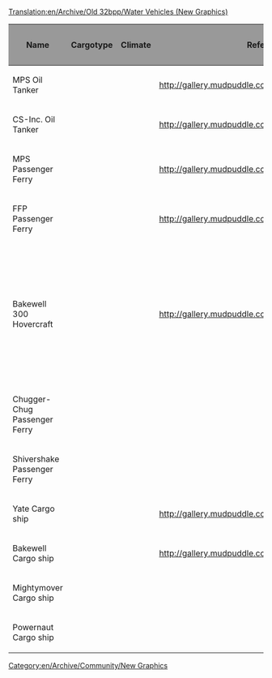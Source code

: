 [[Translation:en/Archive/Old 32bpp/Water Vehicles (New Graphics)]]
{{en/Linking}}

[[Category:en/Archive/Community/New Graphics]]

{| border=2
!style="background:#999999;" |Name
!style="background:#999999;" |Cargotype
!style="background:#999999;" |Climate
!style="background:#999999;" |Reference Image
!style="background:#999999;" |Remodeled By
!style="background:#999999;" |Status
!style="background:#999999;" |Image
!style="background:#999999;" |Source File
!style="background:#999999;" |Game Graphics
|-
|MPS Oil Tanker
|
|
|http://gallery.mudpuddle.co.nz/albums/ottd/3672_G.thumb.png
|
{{en/Archive/Old 32bpp/Unclaimed}}
|
|
|
|-
|CS-Inc. Oil Tanker
|
|
|http://gallery.mudpuddle.co.nz/albums/ottd/3672_G.thumb.png
|
{{en/Archive/Old 32bpp/Unclaimed}}
|
|
|
|-
|MPS Passenger Ferry
|
|
|http://gallery.mudpuddle.co.nz/albums/ottd/3688_G.thumb.png
|
{{en/Archive/Old 32bpp/Unclaimed}}
|
|
|
|-
|FFP Passenger Ferry
|
|
|http://gallery.mudpuddle.co.nz/albums/ottd/3688_G.thumb.png
|
{{en/Archive/Old 32bpp/Unclaimed}}
|
|
|
|-
|Bakewell 300 Hovercraft
|
|
|http://gallery.mudpuddle.co.nz/albums/ottd/3696_G.thumb.png
|Silky
{{en/Archive/Old 32bpp/WIP}}
|[[File:en/Archive/Old 32bpp/AP1-88Pre2.png|200px]]
|
|
|-
|Chugger-Chug Passenger Ferry
|
|
|
|
{{en/Archive/Old 32bpp/Unclaimed}}
|
|
|
|-
|Shivershake Passenger Ferry
|
|
|
|
{{en/Archive/Old 32bpp/Unclaimed}}
|
|
|
|-
|Yate Cargo ship
|
|
|http://gallery.mudpuddle.co.nz/albums/ottd/3680_G.thumb.png
|
{{en/Archive/Old 32bpp/Unclaimed}}
|
|
|
|-
|Bakewell Cargo ship
|
|
|http://gallery.mudpuddle.co.nz/albums/ottd/3680_G.thumb.png
|
{{en/Archive/Old 32bpp/Unclaimed}}
|
|
|
|-
|Mightymover Cargo ship
|
|
|
|
{{en/Archive/Old 32bpp/Unclaimed}}
|
|
|
|-
|Powernaut Cargo ship
|
|
|
|
{{en/Archive/Old 32bpp/Unclaimed}}
|
|
|
|}